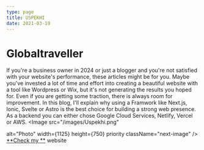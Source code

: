 ```yaml
---
type: page
title: USPEKHI
date: 2021-03-19
---
```


# Globaltraveller

If you're a business owner in 2024 or just a blogger and you're not satisfied with your website's performance, 
these articles might be for you. Maybe you've invested a lot of time and effort into creating a beautiful website 
with a tool like Wordpress or Wix, but it's not generating the results you hoped for. 
Even if you are getting some traction, there is always room for improvement. In this blog, 
I'll explain why using a Framwork like Next.js, Ionic, Svelte or Astro is the best choice for building a strong web presence.
As a backend you can either chose Google Cloud Services, Netlify, Vercel or AWS.
<Image
  src="/images/Uspekhi.png"
 
  alt="Photo"
  width={1125}
  height={750}
  priority
  className="next-image"
/>
[**Check my **](https://helmarbachle.web.app/) website








      